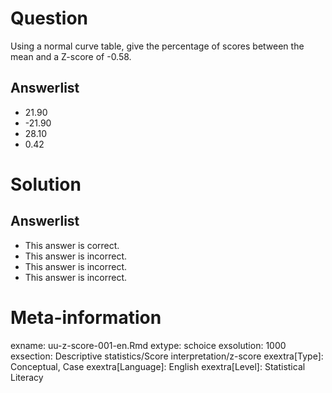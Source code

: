 Question
========
Using a normal curve table, give the percentage of scores between the mean and a Z-score of -0.58.

Answerlist
----------
* 21.90
* -21.90
* 28.10
* 0.42


Solution
========


Answerlist
----------
* This answer is correct.
* This answer is incorrect.
* This answer is incorrect.
* This answer is incorrect.


Meta-information
================
exname: uu-z-score-001-en.Rmd
extype: schoice
exsolution: 1000
exsection: Descriptive statistics/Score interpretation/z-score
exextra[Type]: Conceptual, Case
exextra[Language]: English
exextra[Level]: Statistical Literacy
